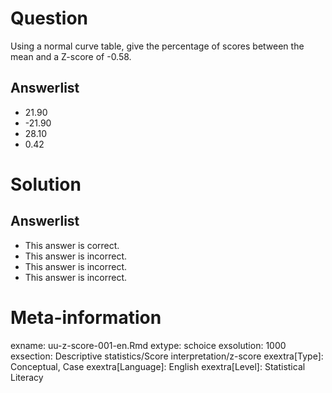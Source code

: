 Question
========
Using a normal curve table, give the percentage of scores between the mean and a Z-score of -0.58.

Answerlist
----------
* 21.90
* -21.90
* 28.10
* 0.42


Solution
========


Answerlist
----------
* This answer is correct.
* This answer is incorrect.
* This answer is incorrect.
* This answer is incorrect.


Meta-information
================
exname: uu-z-score-001-en.Rmd
extype: schoice
exsolution: 1000
exsection: Descriptive statistics/Score interpretation/z-score
exextra[Type]: Conceptual, Case
exextra[Language]: English
exextra[Level]: Statistical Literacy
